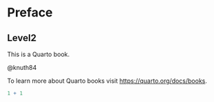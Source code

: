 # Preface {.unnumbered}


## Level2

This is a Quarto book.

@knuth84 

To learn more about Quarto books visit <https://quarto.org/docs/books>.

```r
1 + 1
```





